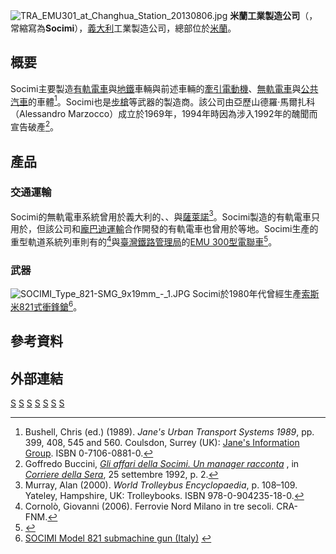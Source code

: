 {{expand Italian}}
[[File:TRA_EMU301_at_Changhua_Station_20130806.jpg|thumb]]
{{noteTA
|G1=軍事
|G2=長度單位
|G3=Firearms
}}
'''米蘭工業製造公司'''（{{lang-it|'''Società Costruzioni Industriali Milano'''}}，常縮寫為'''Socimi'''），[[義大利|義大利]]工業製造公司，總部位於[[米蘭|米蘭]]。

==概要==
Socimi主要製造[[有軌電車|有軌電車]]與[[地鐵|地鐵]]車輛與前述車輛的[[牽引電動機|牽引電動機]]、[[無軌電車|無軌電車]]與[[公共汽車|公共汽車]]的車體<ref name="janes1989">Bushell, Chris (ed.) (1989).  ''Jane's Urban Transport Systems 1989'', pp. 399, 408, 545 and 560.  Coulsdon, Surrey (UK): [[詹氏資訊集團|Jane's Information Group]].  ISBN 0-7106-0881-0.</ref>。Socimi也是[[步槍|步槍]]等武器的製造商。該公司由亞歷山德羅·馬爾扎科（Alessandro Marzocco）成立於1969年，1994年時因為涉入1992年{{link-it|淨手運動|Mani pulite}}的醜聞而宣告破產<ref>Goffredo Buccini, ''[http://archiviostorico.corriere.it/1992/settembre/25/gli_affari_della_SOCIMI_manager_co_0_92092515674.shtml Gli affari della Socimi. Un manager racconta] {{Wayback|url=http://archiviostorico.corriere.it/1992/settembre/25/gli_affari_della_SOCIMI_manager_co_0_92092515674.shtml |date=20151121171552 }}'', in ''[[晚邮报|Corriere della Sera]]'', 25 settembre 1992, p. 2.</ref>。

==產品==
===交通運輸===
Socimi的無軌電車系統曾用於義大利的{{link-en|卡利亞里無軌電車|Trolleybuses in Cagliari|卡利亞里}}、{{link-en|米蘭無軌電車|Trolleybuses in Milan|米蘭}}、{{link-en|摩德納無軌電車|Trolleybuses in Modena|摩德納}}與[[薩萊諾|薩萊諾]]<ref name="Murray">Murray, Alan (2000). ''World Trolleybus Encyclopaedia'', p. 108–109. Yateley, Hampshire, UK: Trolleybooks. ISBN 978-0-904235-18-0.</ref>。Socimi製造的有軌電車只用於{{link-en|羅馬路面電車|Trams in Rome|羅馬市}}，但該公司和[[龐巴迪運輸|龐巴迪運輸]]合作開發的有軌電車{{link-en|Eurotram|Eurotram}}也曾用於{{link-en|史特拉斯堡路面電車|Strasbourg tramway|史特拉斯堡}}等地。Socimi生產的重型軌道系統列車則有{{link-en|米蘭北方鐵路|Ferrovie Nord Milano}}的{{link-en|FMM Socimi 客車|FNM Socimi coaches}}<ref>Cornolò, Giovanni (2006). Ferrovie Nord Milano in tre secoli. CRA-FNM.</ref>與[[臺灣鐵路管理局|臺灣鐵路管理局]]的[[台鐵EMU300型電聯車|EMU 300型電聯車]]<ref>{{Cite web |url=http://www.railway.gov.tw/Upload/UserFiles/v0_3_1213.pdf |title=臺鐵局車輛簡介 |access-date=2016-04-14 |archive-url=https://web.archive.org/web/20160418151833/http://www.railway.gov.tw/Upload/UserFiles/v0_3_1213.pdf |archive-date=2016-04-18 |dead-url=yes }}</ref>。

===武器===
[[File:SOCIMI_Type_821-SMG_9x19mm_-_1.JPG|thumb]]
Socimi於1980年代曾經生產[[索斯米821式衝鋒鎗|索斯米821式衝鋒鎗]]<ref>[http://world.guns.ru/smg/smg138-e.htm SOCIMI Model 821 submachine gun (Italy)] {{webarchive|url=https://web.archive.org/web/20100915153725/http://world.guns.ru/smg/smg138-e.htm |date=2010-09-15 }}</ref>。

==參考資料==
{{Reflist}}

==外部連結==
{{Commonscat|Socimi}}

[[Category:義大利已結業公司|S]]
[[Category:已结业制造公司|S]]
[[Category:義大利槍械製造商|S]]
[[Category:義大利鐵路車輛製造商|S]]
[[Category:巴士生產商|S]]
[[Category:1969年成立的公司|S]]
[[Category:1994年結業公司|S]]